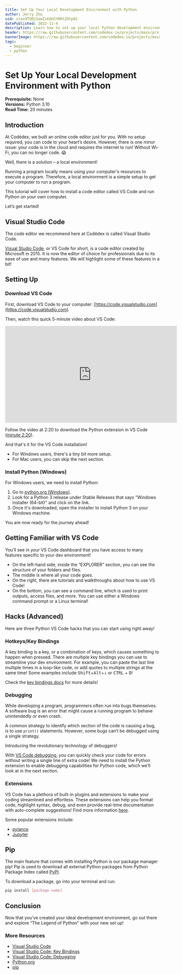```yaml
---
title: Set Up Your Local Development Environment with Python
author: Jerry Zhu
uid: ulex9TQOjSawZi6dUSYRRtZOtp82
datePublished: 2022-11-4
description: Learn how to set up your local Python development environment with VS Code. 
header: https://raw.githubusercontent.com/codedex-io/projects/main/projects/set-up-your-local-environment-in-python/header.png
bannerImage: https://raw.githubusercontent.com/codedex-io/projects/main/projects/set-up-your-local-environment-in-python/header.png
tags: 
  - beginner
  - python
---
```


# Set Up Your Local Development Environment with Python

<AuthorAvatar author_name="Jerry Zhu" author_avatar="/images/projects/authors/jerry_zhu.jpg" username="jerry" uid={true}/>

<BannerImage link="https://raw.githubusercontent.com/codedex-io/projects/main/projects/set-up-your-local-environment-in-python/header.png" description="Header Image" uid={true}/>

**Prerequisite:** None  
**Versions:** Python 3.10  
**Read Time:** 20 minutes  


## Introduction

At Codédex, we built an online code editor just for you. With no setup required, you can code to your heart’s desire. However, there is one minor issue: your code is in the cloud and requires the internet to run! Without Wi-Fi, you can no longer code. 😱

Well, there is a solution – a local environment! 

Running a program locally means using your computer's resources to execute a program. Therefore, a local environment is a simple setup to get your computer to run a program.  

This tutorial will cover how to install a code editor called VS Code and run Python on your own computer. 

Let’s get started!

## Visual Studio Code

The code editor we recommend here at Codédex is called Visual Studio Code.

[Visual Studio Code](https://code.visualstudio.com), or VS Code for short, is a code editor created by Microsoft in 2015. It is now the editor of choice for professionals due to its ease of use and many features. We will highlight some of these features in a bit!


## Setting Up

### Download VS Code

First, download VS Code to your computer: [https://code.visualstudio.com](https://code.visualstudio.com)

Then, watch this quick 5-minute video about VS Code: 

<iframe width="560" height="315" src="https://www.youtube.com/embed/S320N3sxinE" title="YouTube video player" frameborder="0" allow="accelerometer; autoplay; clipboard-write; encrypted-media; gyroscope; picture-in-picture" allowFullScreen></iframe>

Follow the video at 2:20 to download the Python extension in VS Code ([minute 2:20](https://www.youtube.com/watch?v=S320N3sxinE&t=140s)).

And that's it for the VS Code installation!

- For Windows users, there's a tiny bit more setup.
- For Mac users, you can skip the next section.


### Install Python (Windows)

For Windows users, we need to install Python:

1. Go to [python.org (Windows)](https://www.python.org/downloads/windows/).
2. Look for a Python 3 release under Stable Releases that says "Windows installer (64-bit)" and click on the link.
3. Once it's downloaded, open the installer to install Python 3 on your Windows machine.

You are now ready for the journey ahead!


## Getting Familiar with VS Code

<RoundedImage link="https://raw.githubusercontent.com/codedex-io/projects/main/projects/set-up-your-local-environment-in-python/vscode_image.png" description="VSCode image" />

You’ll see in your VS Code dashboard that you have access to many features specific to your dev environment!

- On the left-hand side, inside the “EXPLORER” section, you can see the structure of your folders and files. 
- The middle is where all your code goes.
- On the right, there are tutorials and walkthroughs about how to use VS Code!
- On the bottom, you can see a command line, which is used to print outputs, access files, and more. You can use either a Windows command prompt or a Linux terminal! 


## Hacks (Advanced)

Here are three Python VS Code hacks that you can start using right away! 


### Hotkeys/Key Bindings

A key binding is a key, or a combination of keys, which causes something to happen when pressed. There are multiple key bindings you can use to streamline your dev environment. For example, you can paste the last line multiple times in a loop-like code, or add quotes to multiple strings at the same time! Some examples include <kbd>Shift</kbd>+<kbd>Alt</kbd>+<kbd>↓</kbd> or <kbd>CTRL</kbd> + <kbd>D</kbd>!

Check the [key bindings docs](https://code.visualstudio.com/docs/getstarted/keybindings) for more details! 


### Debugging

While developing a program, programmers often run into bugs themselves. A software bug is an error that might cause a running program to behave unintendedly or even crash. 

A common strategy to identify which section of the code is causing a bug, is to use `print()` statements. However, some bugs can’t be debugged using a single strategy. 

Introducing the revolutionary technology of debuggers! 

With [VS Code debugging](https://code.visualstudio.com/docs/editor/debugging), you can quickly check your code for errors without writing a single line of extra code! We need to install the Python extension to enable debugging capabilities for Python code, which we’ll look at in the next section.


### Extensions

VS Code has a plethora of built-in plugins and extensions to make your coding streamlined and effortless. These extensions can help you format code, highlight syntax, debug, and even provide real-time documentation with auto-complete suggestions! Find more information [here](https://code.visualstudio.com/docs/languages/python).

Some popular extensions include: 

- [pylance](https://marketplace.visualstudio.com/items?itemName=ms-python.vscode-pylance) 
- [Jupyter](https://marketplace.visualstudio.com/items?itemName=ms-toolsai.jupyter)


## Pip

The main feature that comes with installing Python is our package manager pip! Pip is used to download all external Python packages from Python Package Index called [PyPI](https://pypi.org/). 

To download a package, go into your terminal and run:

```bash
pip install [package-name]
```


## Conclusion

Now that you’ve created your ideal development environment, go out there and explore “The Legend of Python” with your new set up! 


### More Resources

- [Visual Studio Code](https://code.visualstudio.com)
- [Visual Studio Code: Key Bindings](https://code.visualstudio.com/docs/getstarted/keybindings)
- [Visual Studio Code: Debugging](https://code.visualstudio.com/docs/editor/debugging)
- [Python.org](https://www.python.org)
- [pip](https://pypi.org/project/pip)
